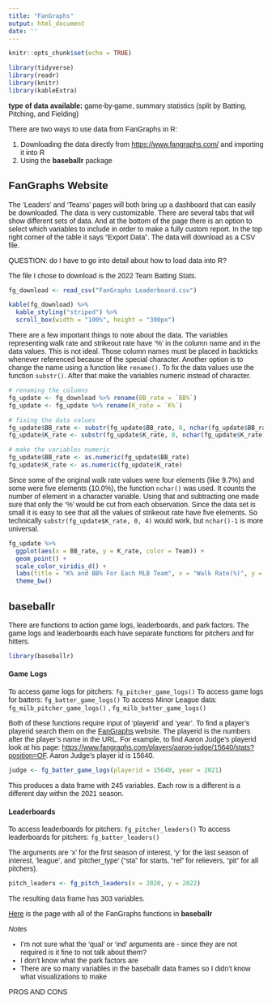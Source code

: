 ```yaml
---
title: "FanGraphs"
output: html_document
date: ''
---
```


<link rel="preconnect" href="https://fonts.googleapis.com">
<link rel="preconnect" href="https://fonts.gstatic.com" crossorigin>
<link href="https://fonts.googleapis.com/css2?family=Open+Sans:wght@300&family=Source+Sans+Pro&display=swap" rel="stylesheet">
<style>

body{
font-family: 'Source Sans Pro', sans-serif;
}

</style>

```r
knitr::opts_chunk$set(echo = TRUE)
```

```r
library(tidyverse)
library(readr)
library(knitr)
library(kableExtra)
```

**type of data available:** game-by-game, summary statistics (split by Batting, Pitching, and Fielding)

There are two ways to use data from FanGraphs in R:

1.  Downloading the data directly from <https://www.fangraphs.com/> and importing it into R
1.  Using the **baseballr** package

## FanGraphs Website

The 'Leaders' and 'Teams' pages will both bring up a dashboard that can easily be downloaded. The data is very customizable. There are several tabs that will show different sets of data. And at the bottom of the page there is an option to select which variables to include in order to make a fully custom report. In the top right corner of the table it says "Export Data". The data will download as a CSV file. 

QUESTION: do I have to go into detail about how to load data into R?

The file I chose to download is the 2022 Team Batting Stats.

```r
fg_download <- read_csv("FanGraphs Leaderboard.csv")
```

```r
kable(fg_download) %>% 
  kable_styling("striped") %>% 
  scroll_box(width = "100%", height = "300px")
```

There are a few important things to note about the data. The variables representing walk rate and strikeout rate have '%' in the column name and in the data values. This is not ideal. Those column names must be placed in backticks ` ` whenever referenced because of the special character. Another option is to change the name using a function like `rename()`. To fix the data values use the function `substr()`. After that make the variables numeric instead of character.

```r
# renaming the columns
fg_update <- fg_download %>% rename(BB_rate = `BB%`)
fg_update <- fg_update %>% rename(K_rate = `K%`)

# fixing the data values
fg_update$BB_rate <- substr(fg_update$BB_rate, 0, nchar(fg_update$BB_rate)-1)
fg_update$K_rate <- substr(fg_update$K_rate, 0, nchar(fg_update$K_rate)-1)

# make the variables numeric
fg_update$BB_rate <- as.numeric(fg_update$BB_rate)
fg_update$K_rate <- as.numeric(fg_update$K_rate)
```

Since some of the original walk rate values were four elements (like 9.7%) and some were five elements (10.0%), the function `nchar()` was used. It counts the number of element in a character variable. Using that and subtracting one made sure that only the '%' would be cut from each observation. Since the data set is small it is easy to see that all the values of strikeout rate have five elements. So technically `substr(fg_update$K_rate, 0, 4)` would work, but `nchar()-1` is more universal.

```r
fg_update %>% 
  ggplot(aes(x = BB_rate, y = K_rate, color = Team)) + 
  geom_point() +
  scale_color_viridis_d() +
  labs(title = "K% and BB% For Each MLB Team", x = "Walk Rate(%)", y = "Strikeout Rate(%)") +
  theme_bw()
```


## baseballr

There are functions to action game logs, leaderboards, and park factors. The game logs and leaderboards each have separate functions for pitchers and for hitters. 

```r
library(baseballr)
```


#### Game Logs
To access game logs for pitchers: `fg_pitcher_game_logs()`
To access game logs for batters: `fg_batter_game_logs()`
To access Minor League data: `fg_milb_pitcher_game_logs()` , `fg_milb_batter_game_logs()`

Both of these functions require input of 'playerid' and 'year'. To find a player's playerid search them on the [FanGraphs](https://www.fangraphs.com/) website. The playerid is the numbers after the player's name in the URL. For example, to find Aaron Judge's playerid look at his page: <https://www.fangraphs.com/players/aaron-judge/15640/stats?position=OF>. Aaron Judge's player id is 15640.

```r
judge <- fg_batter_game_logs(playerid = 15640, year = 2021)
```

This produces a data frame with 245 variables. Each row is a different is a different day within the 2021 season.

#### Leaderboards
To access leaderboards for pitchers: `fg_pitcher_leaders()`
To access leaderboards for pitchers: `fg_batter_leaders()`

The arguments are 'x' for the first season of interest, 'y' for the last season of interest, 'league', and 'pitcher_type' ("sta" for starts, "rel" for relievers, "pit" for all pitchers).

```r
pitch_leaders <- fg_pitch_leaders(x = 2020, y = 2022)
```

The resulting data frame has 303 variables. 

[Here](https://billpetti.github.io/baseballr/reference/fangraphs.html) is the page with all of the FanGraphs functions in **baseballr**



_Notes_

- I'm not sure what the 'qual' or 'ind' arguments are - since they are not required is it fine to not talk about them?
- I don't know what the park factors are
- There are so many variables in the baseballr data frames so I didn't know what visualizations to make

PROS AND CONS
